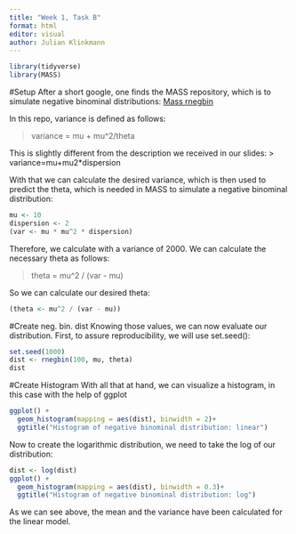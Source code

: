 ```yaml
---
title: "Week 1, Task B"
format: html
editor: visual
author: Julian Klinkmann
---
```


```r
library(tidyverse)
library(MASS)
```

#Setup 
After a short google, one finds the MASS repository, which is to simulate negative binominal distributions: [Mass rnegbin](https://stat.ethz.ch/R-manual/R-devel/library/MASS/html/rnegbin.html)

In this repo, variance is defined as follows:

> variance = mu + mu\^2/theta

This is slightly different from the description we received in our slides: \> variance=mu+mu2\*dispersion

With that we can calculate the desired variance, which is then used to predict the theta, which is needed in MASS to simulate a negative binominal distribution:

```r
mu <- 10 
dispersion <- 2
(var <- mu * mu^2 * dispersion)
```

Therefore, we calculate with a variance of 2000. We can calculate the necessary theta as follows:

> theta = mu\^2 / (var - mu)

So we can calculate our desired theta:

```r
(theta <- mu^2 / (var - mu))
```

#Create neg. bin. dist
Knowing those values, we can now evaluate our distribution. First, to assure reproducibility, we will use set.seed():

```r
set.seed(1000)
dist <- rnegbin(100, mu, theta)
dist
```
#Create Histogram
With all that at hand, we can visualize a histogram, in this case with the help of ggplot

```r
ggplot() +
  geom_histogram(mapping = aes(dist), binwidth = 2)+
  ggtitle("Histogram of negative binominal distribution: linear")
```
Now to create the logarithmic distribution, we need to take the log of our distribution:
```r
dist <- log(dist)
ggplot() +
  geom_histogram(mapping = aes(dist), binwidth = 0.3)+
  ggtitle("Histogram of negative binominal distribution: log")
```
As we can see above, the mean and the variance have been calculated for the linear model. 






